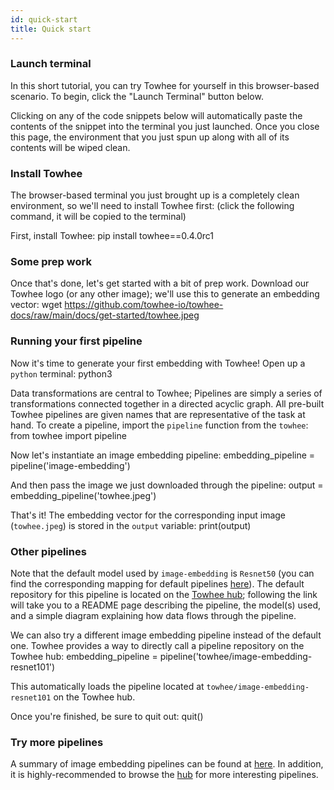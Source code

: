 ```yaml
---
id: quick-start
title: Quick start
---
```



### Launch terminal

In this short tutorial, you can try Towhee for yourself in this browser-based scenario. To begin, click the "Launch Terminal" button below.<KatacodaBtn />

Clicking on any of the code snippets below will automatically paste the contents of the snippet into the terminal you just launched. Once you close this page, the environment that you just spun up along with all of its contents will be wiped clean.

### Install Towhee

The browser-based terminal you just brought up is a completely clean environment, so we'll need to install Towhee first: (click the following command, it will be copied to the terminal)

First, install Towhee: <KatacodaBlock>pip install towhee==0.4.0rc1</KatacodaBlock>

<!--First, download the source code from [Github](https://github.com/towhee-io/towhee): <KatacodaBlock>git clone https://github.com/towhee-io/towhee.git</KatacodaBlock>

Go into the towhee directory: <KatacodaBlock>cd towhee</KatacodaBlock>

Run the provided setup script: <KatacodaBlock>python3 setup.py install</KatacodaBlock>-->

### Some prep work

Once that's done, let's get started with a bit of prep work. Download our Towhee logo (or any other image); we'll use this to generate an embedding vector: <KatacodaBlock>wget https://github.com/towhee-io/towhee-docs/raw/main/docs/get-started/towhee.jpeg</KatacodaBlock>

### Running your first pipeline

Now it's time to generate your first embedding with Towhee! Open up a `python` terminal: <KatacodaBlock>python3</KatacodaBlock>

Data transformations are central to Towhee; Pipelines are simply a series of transformations connected together in a directed acyclic graph. All pre-built Towhee pipelines are given names that are representative of the task at hand. To create a pipeline, import the `pipeline` function from the `towhee`: <KatacodaBlock>from towhee import pipeline</KatacodaBlock>

Now let's instantiate an image embedding pipeline: <KatacodaBlock>embedding_pipeline = pipeline('image-embedding')</KatacodaBlock>

And then pass the image we just downloaded through the pipeline: <KatacodaBlock>output = embedding_pipeline('towhee.jpeg')</KatacodaBlock>

That's it! The embedding vector for the corresponding input image (`towhee.jpeg`) is stored in the `output` variable: <KatacodaBlock>print(output)</KatacodaBlock>

### Other pipelines

Note that the default model used by `image-embedding` is `Resnet50` (you can find the corresponding mapping for default pipelines [here](https://github.com/towhee-io/towhee/blob/main/towhee/__init__.py#L25)). The default repository for this pipeline is located on the [Towhee hub](https://hub.towhee.io/towhee/image-embedding-resnet50); following the link will take you to a README page describing the pipeline, the model(s) used, and a simple diagram explaining how data flows through the pipeline.

We can also try a different image embedding pipeline instead of the default one. Towhee provides a way to directly call a pipeline repository on the Towhee hub: <KatacodaBlock>embedding_pipeline = pipeline('towhee/image-embedding-resnet101')</KatacodaBlock>

This automatically loads the pipeline located at `towhee/image-embedding-resnet101` on the Towhee hub.

Once you're finished, be sure to quit out: <KatacodaBlock>quit()</KatacodaBlock>

### Try more pipelines

A summary of image embedding pipelines can be found at [here](pipelines/image-embedding). In addition, it is highly-recommended to browse the [hub](https://hub.towhee.io/pipelines) for more interesting pipelines.
